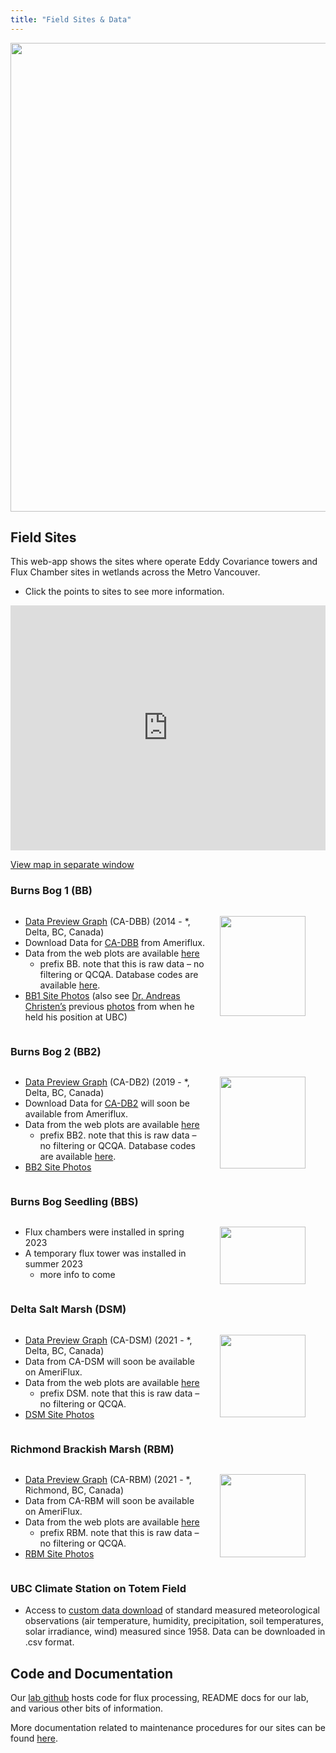 ```yaml
---
title: "Field Sites & Data"
---
```

<img src="images/bb2-banner.jpeg" style="display: block; margin-left: auto; margin-right: auto; max-width: 100%; height: auto; object-fit: fill" width="750"/>

## Field Sites
This web-app shows the sites where operate Eddy Covariance towers and Flux Chamber sites in wetlands across the Metro Vancouver.

* Click the points to sites to see more information.

<div style="overflow: hidden;
  padding-top: 75%;
  position: relative">
  <iframe src="https://ubc-micromet.github.io/FieldSiteMaps/" title="Processes" scrolling="no" frameborder="0"
    style="border: 0;
   height: 100%;
   left: 0;
   position: absolute;
   top: 0;
   width: 100%;">
   <p>Your browser does not support iframes.</p>
 </iframe>
</div>

 <a href="https://ubc-micromet.github.io/FieldSiteMaps/">View map in separate window</a> 

### Burns Bog 1 (BB)
:::: {.columns}

:::{.column width="65%"}

* [Data Preview Graph](https://ibis.geog.ubc.ca/~micromet/data/burnsbog.html#) (CA-DBB) (2014 - *, Delta, BC, Canada)
* Download Data for [CA-DBB](https://ameriflux.lbl.gov/sites/siteinfo/CA-DBB) from Ameriflux.
* Data from the web plots are available [here](https://ibis.geog.ubc.ca/~micromet/webdata/resources/csv/) 
  * prefix  BB. note that this is raw data – no filtering or QCQA. Database codes are available [here](https://ibis.geog.ubc.ca/~micromet/research/Burns-Bog/Database/BB.html).
* [BB1 Site Photos](https://www.flickr.com/gp/188943790@N03/22bQJ7) (also see [Dr. Andreas Christen's](https://ibis.geog.ubc.ca/~achristn/projects.html) previous [photos](https://www.flickr.com/photos/140969380@N07/albums/72157666939177185/with/26139296480) from when he held his position at UBC)

::: 

::: {.column width="35%"}

![](images/site-images/bb1-tower.jpg){fig-align="right" width=90%}

:::

::::

### Burns Bog 2 (BB2)

:::: {.columns}

::: {.column width="65%"}

* [Data Preview Graph](https://ibis.geog.ubc.ca/~micromet/data/burnsbog2.html#) (CA-DB2) (2019 - *, Delta, BC, Canada)
* Download Data for [CA-DB2](https://ameriflux.lbl.gov/sites/siteinfo/CA-DB2) will soon be available from Ameriflux.
* Data from the web plots are available [here](https://ibis.geog.ubc.ca/~micromet/webdata/resources/csv/) 
  * prefix BB2. note that this is raw data – no filtering or QCQA. Database codes are available [here](https://ibis.geog.ubc.ca/~micromet/research/Burns-Bog/Database/BB.html).
* [BB2 Site Photos](https://www.flickr.com/gp/188943790@N03/ny9Pa3)

::: 

::: {.column width="35%"}

![](images/site-images/bb2-tower.jpg){fig-align="right" width=90%}

:::

::::

### Burns Bog Seedling (BBS)

:::: {.columns}

::: {.column width="65%"}

* Flux chambers were installed in spring 2023
* A temporary flux tower was installed in summer 2023
  - more info to come

::: 

::: {.column width="35%"}

![](images/site-images/bbs-tower.jpg){fig-align="right" width=90%}

:::

::::

### Delta Salt Marsh (DSM)
:::: {.columns}

::: {.column width="65%"}

* [Data Preview Graph](https://ibis.geog.ubc.ca/~micromet/data/DeltaSaltMarsh.html#) (CA-DSM) (2021 - *, Delta, BC, Canada)
* Data from CA-DSM will soon be available on AmeriFlux.
* Data from the web plots are available [here](https://ibis.geog.ubc.ca/~micromet/webdata/resources/csv/) 
  * prefix  DSM. note that this is raw data – no filtering or QCQA.
* [DSM Site Photos](https://www.flickr.com/gp/188943790@N03/J010Wq)

::: 

::: {.column width="35%"}

![](images/site-images/dsm.jpg){fig-align="right" width=90%}

:::

::::

### Richmond Brackish Marsh (RBM)

:::: {.columns}

::: {.column width="65%"}

* [Data Preview Graph](https://ibis.geog.ubc.ca/~micromet/data/RichmondBrackishMarsh.html#) (CA-RBM) (2021 - *, Richmond, BC, Canada)
* Data from CA-RBM will soon be available on AmeriFlux.
* Data from the web plots are available [here](https://ibis.geog.ubc.ca/~micromet/webdata/resources/csv/") 
  * prefix  RBM. note that this is raw data – no filtering or QCQA.
* [RBM Site Photos](https://www.flickr.com/photos/188943790@N03/albums/72177720306622844)

::: 

::: {.column width="35%"}

![](images/site-images/RBM_20220611_tower_20.jpg){fig-align="right" width=90%}

:::

::::

### UBC Climate Station on Totem Field
* Access to [custom data download](http://137.82.254.122/DataExport.aspx) of standard measured meteorological observations (air temperature, humidity, precipitation, soil temperatures, solar irradiance, wind) measured since 1958. Data can be downloaded in .csv format.

## Code and Documentation
Our <a href="https://github.com/ubc-micromet">lab github</a> hosts code for flux processing, README docs for our lab, and various other bits of information.

More documentation related to maintenance procedures for our sites can be found <a href="https://ubc-micromet.github.io/Documentation.html">here</a>.